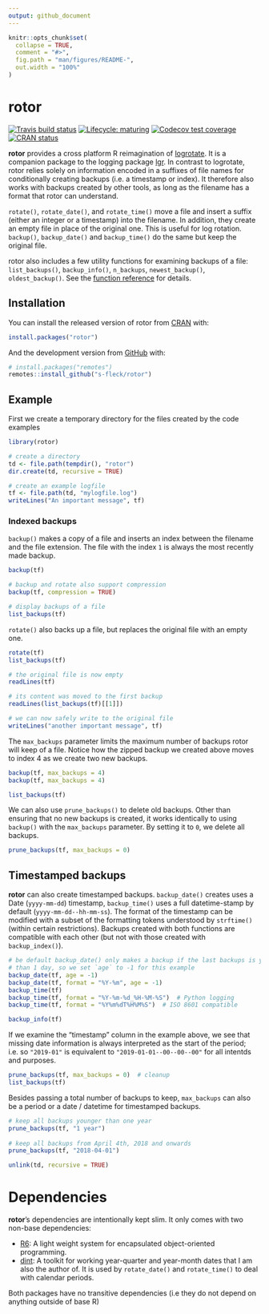 ```yaml
---
output: github_document
---
```


<!-- README.md is generated from README.Rmd. Please edit that file -->

```r
knitr::opts_chunk$set(
  collapse = TRUE,
  comment = "#>",
  fig.path = "man/figures/README-",
  out.width = "100%"
)
```
# rotor

<!-- badges: start -->
[![Travis build status](https://travis-ci.org/s-fleck/rotor.svg?branch=master)](https://travis-ci.org/s-fleck/rotor)
[![Lifecycle: maturing](https://img.shields.io/badge/lifecycle-maturing-blue.svg)](https://www.tidyverse.org/lifecycle/#maturing)
[![Codecov test coverage](https://codecov.io/gh/s-fleck/rotor/branch/master/graph/badge.svg)](https://codecov.io/gh/s-fleck/rotor?branch=master)
[![CRAN status](https://www.r-pkg.org/badges/version/rotor)](https://cran.r-project.org/package=rotor)
<!-- badges: end -->

**rotor** provides a cross platform R reimagination of
[logrotate](https://linux.die.net/man/8/logrotate). It is a companion package to
the logging package [lgr](https://github.com/s-fleck/lgr). In
contrast to logrotate, rotor relies solely on information encoded in a suffixes
of file names for conditionally creating backups (i.e. a timestamp or index). It
therefore also works with backups created by other tools, as long as the
filename has a format that rotor can understand.

`rotate()`, `rotate_date()`, and `rotate_time()` move a file and insert a suffix
(either an integer or a timestamp) into the filename. In addition, they create
an empty file in place of the original one. This is useful for log rotation.
`backup()`, `backup_date()` and `backup_time()` do the same but keep the
original file.

rotor also includes a few utility functions for examining backups of a 
file: `list_backups()`, `backup_info()`, `n_backups`, `newest_backup()`, 
`oldest_backup()`. See the 
[function reference](https://s-fleck.github.io/rotor/reference/index.html) for 
details.

## Installation

You can install the released version of rotor from [CRAN](https://CRAN.R-project.org) with:

``` r
install.packages("rotor")
```

And the development version from [GitHub](https://github.com/) with:

``` r
# install.packages("remotes")
remotes::install_github("s-fleck/rotor")
```
## Example

First we create a temporary directory for the files created by the code examples
```r
library(rotor)

# create a directory
td <- file.path(tempdir(), "rotor")
dir.create(td, recursive = TRUE)

# create an example logfile
tf <- file.path(td, "mylogfile.log")
writeLines("An important message", tf)
```

### Indexed backups

`backup()` makes a copy of a file and inserts an index between the filename
and the file extension. The file with the index `1` is always the most recently
made backup.
```r
backup(tf)

# backup and rotate also support compression
backup(tf, compression = TRUE) 

# display backups of a file
list_backups(tf)  
```

`rotate()` also backs up a file, but replaces the original file with an empty 
one.

```r
rotate(tf)
list_backups(tf)

# the original file is now empty
readLines(tf)

# its content was moved to the first backup
readLines(list_backups(tf)[[1]])

# we can now safely write to the original file
writeLines("another important message", tf)
```

The `max_backups` parameter limits the maximum number of backups rotor will
keep of a file. Notice how the zipped backup we created above moves to index 4 
as we create two new backups.
```r
backup(tf, max_backups = 4)
backup(tf, max_backups = 4)

list_backups(tf)
```

We can also use `prune_backups()` to delete old backups. Other than ensuring
that no new backups is created, it works identically to using `backup()` with
the `max_backups` parameter. By setting it to `0`, we delete all backups.
```r
prune_backups(tf, max_backups = 0)
```

## Timestamped backups

**rotor** can also create timestamped backups. `backup_date()` creates uses a 
Date (`yyyy-mm-dd`) timestamp, `backup_time()` uses a full datetime-stamp by 
default (`yyyy-mm-dd--hh-mm-ss`). The format of the timestamp can be modified
with a subset of the formatting tokens understood by `strftime()` (within 
certain restrictions). Backups created with both functions are compatible with 
each other (but not with those created with `backup_index()`).

```r
# be default backup_date() only makes a backup if the last backups is younger
# than 1 day, so we set `age` to -1 for this example
backup_date(tf, age = -1)  
backup_date(tf, format = "%Y-%m", age = -1)
backup_time(tf)
backup_time(tf, format = "%Y-%m-%d_%H-%M-%S")  # Python logging
backup_time(tf, format = "%Y%m%dT%H%M%S")  # ISO 8601 compatible

backup_info(tf)
```
If we examine the "timestamp" column in the example above, we see that missing 
date information is always interpreted as the start of the period; i.e. so 
`"2019-01"` is equivalent to `"2019-01-01--00--00--00"` for all intentds and 
purposes.

```r
prune_backups(tf, max_backups = 0)  # cleanup
list_backups(tf)
```

Besides passing a total number of backups to keep, `max_backups` can also be 
a period or a date / datetime for timestamped backups.
```r
# keep all backups younger than one year
prune_backups(tf, "1 year") 
  
# keep all backups from April 4th, 2018 and onwards
prune_backups(tf, "2018-04-01")  
```

```r
unlink(td, recursive = TRUE)
```


# Dependencies

**rotor**'s dependencies are intentionally kept slim. It only comes with two
non-base dependencies:

* [R6](https://github.com/r-lib/R6): A light weight system for 
  encapsulated object-oriented programming.
* [dint](https://github.com/s-fleck/dint): A toolkit for working year-quarter 
  and year-month dates that I am also the author of. It is used by 
  `rotate_date()` and `rotate_time()` to deal with calendar periods. 
  
Both packages have no transitive dependencies (i.e they do not depend on 
anything outside of base R)
